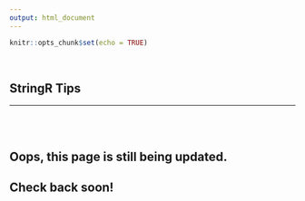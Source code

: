 ```yaml
---
output: html_document
---
```


```r
knitr::opts_chunk$set(echo = TRUE)
```

<br>

## StringR Tips
***

<br>
<br>

## Oops, this page is still being updated. 

## Check back soon!

